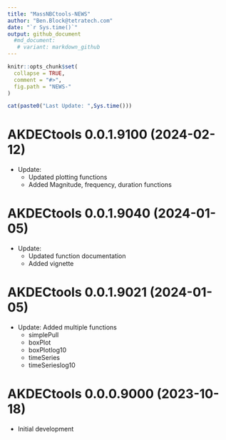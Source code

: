 ```yaml
---
title: "MassNBCtools-NEWS"
author: "Ben.Block@tetratech.com"
date: "`r Sys.time()`"
output: github_document
  #md_document:
   # variant: markdown_github
---
```


<!-- NEWS.md is generated from NEWS.Rmd. Please edit that file -->

```r
knitr::opts_chunk$set(
  collapse = TRUE,
  comment = "#>",
  fig.path = "NEWS-"
)
```

```r
cat(paste0("Last Update: ",Sys.time()))
```

# AKDECtools 0.0.1.9100 (2024-02-12)

-   Update: 
    - Updated plotting functions
    - Added Magnitude, frequency, duration functions
    
# AKDECtools 0.0.1.9040 (2024-01-05)

-   Update: 
    - Updated function documentation
    - Added vignette
    
# AKDECtools 0.0.1.9021 (2024-01-05)

-   Update: Added multiple functions
    -   simplePull
    -   boxPlot
    -   boxPlotlog10
    -   timeSeries
    -   timeSerieslog10

# AKDECtools 0.0.0.9000 (2023-10-18)

-   Initial development
